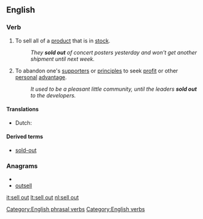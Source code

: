 {{also|sellout|sell-out}}
==English==

===Verb===
{{infl|en|verb|phrasal verb|head=[[sell]] out}}

# To sell all of a [[product]] that is in [[stock]].
#: ''They '''sold out''' of concert posters yesterday and won't get another shipment until next week.''
# {{idiom}} To abandon one's [[supporter]]s or [[principle]]s to seek [[profit]] or other [[personal]] [[advantage]].
#: ''It used to be a pleasant little community, until the leaders '''sold out''' to the developers.''

====Translations====
{{trans-top|sell all of a product}}
* Dutch: {{t-|nl|uitverkopen}}
{{trans-mid}}
{{trans-bottom}}

====Derived terms====
*[[sold-out]]

===Anagrams===
* {{alphagram|ellostu}}
* [[outsell#English|outsell]]

[[Category:English phrasal verbs]]
[[Category:English verbs]]

[[it:sell out]]
[[lt:sell out]]
[[nl:sell out]]